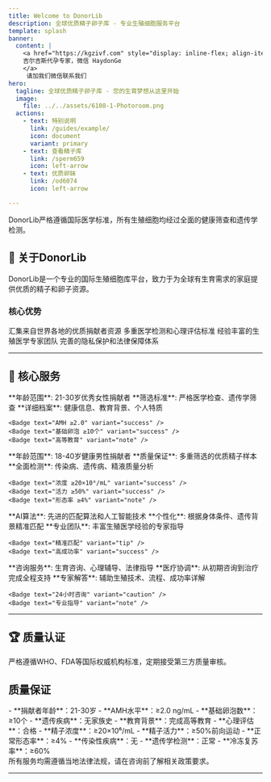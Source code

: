 ```yaml
---
title: Welcome to DonorLib
description: 全球优质精子卵子库 - 专业生殖细胞服务平台
template: splash
banner:
  content: |
    <a href="https://kgzivf.com" style="display: inline-flex; align-items: center;" target="_blank">
    吉尔吉斯代孕专家，微信 HaydonGe      
    </a>
     请加我们微信联系我们
hero:
  tagline: 全球优质精子卵子库 - 您的生育梦想从这里开始
  image:
    file: ../../assets/6108-1-Photoroom.png
  actions:
    - text: 特别说明
      link: /guides/example/
      icon: document
      variant: primary
    - text: 查看精子库
      link: /sperm659
      icon: left-arrow
    - text: 优质卵妹
      link: /od6074
      icon: left-arrow

---
```







<Aside type="tip" title="专业提示">
  DonorLib严格遵循国际医学标准，所有生殖细胞均经过全面的健康筛查和遗传学检测。
</Aside>

## 🌟 关于DonorLib

DonorLib是一个专业的国际生殖细胞库平台，致力于为全球有生育需求的家庭提供优质的精子和卵子资源。

### 核心优势

<CardGrid>
  <Card title="🌍 全球资源" icon="star">
    汇集来自世界各地的优质捐献者资源
  </Card>
  <Card title="🔬 严格筛选" icon="approve-check">
    多重医学检测和心理评估标准
  </Card>
  <Card title="👨‍⚕️ 专业团队" icon="user">
    经验丰富的生殖医学专家团队
  </Card>
  <Card title="🔒 隐私保护" icon="shield">
    完善的隐私保护和法律保障体系
  </Card>
</CardGrid>

---

## 💎 核心服务

<CardGrid >
  <Card title="优质卵子库" icon="heart">
    **年龄范围**: 21-30岁优秀女性捐献者  
    **筛选标准**: 严格医学检查、遗传学筛查  
    **详细档案**: 健康信息、教育背景、个人特质  
    
    <Badge text="AMH ≥2.0" variant="success" />
    <Badge text="基础卵泡 ≥10个" variant="success" />
    <Badge text="高等教育" variant="note" />
  </Card>
  
  <Card title="精选精子库" icon="user">
    **年龄范围**: 18-40岁健康男性捐献者  
    **质量保证**: 多重筛选的优质精子样本  
    **全面检测**: 传染病、遗传病、精液质量分析  
    
    <Badge text="浓度 ≥20×10⁶/mL" variant="success" />
    <Badge text="活力 ≥50%" variant="success" />
    <Badge text="形态率 ≥4%" variant="note" />
  </Card>
  
  <Card title="智能匹配" icon="puzzle">
    **AI算法**: 先进的匹配算法和人工智能技术  
    **个性化**: 根据身体条件、遗传背景精准匹配  
    **专业团队**: 丰富生殖医学经验的专家指导  
    
    <Badge text="精准匹配" variant="tip" />
    <Badge text="高成功率" variant="success" />
  </Card>
  
  <Card title="全程支持" icon="information">
    **咨询服务**: 生育咨询、心理辅导、法律指导  
    **医疗协调**: 从初期咨询到治疗完成全程支持  
    **专家解答**: 辅助生殖技术、流程、成功率详解  
    
    <Badge text="24小时咨询" variant="caution" />
    <Badge text="专业指导" variant="note" />
  </Card>
</CardGrid>

---

## 🏆 质量认证

<Aside type="note" title="国际标准">
  严格遵循WHO、FDA等国际权威机构标准，定期接受第三方质量审核。
</Aside>

## 质量保证

<CardGrid>
	<Card title="🥚 卵子质量标准" icon="heart">
		- **捐献者年龄**：21-30岁
		- **AMH水平**：≥2.0 ng/mL
		- **基础卵泡数**：≥10个
		- **遗传疾病**：无家族史
		- **教育背景**：完成高等教育
		- **心理评估**：合格
	</Card>
	<Card title="🧬 精子质量标准" icon="user">
		- **精子浓度**：≥20×10⁶/mL
		- **精子活力**：≥50%前向运动
		- **正常形态率**：≥4%
		- **传染性疾病**：无
		- **遗传学检测**：正常
		- **冷冻复苏率**：≥60%
	</Card>
</CardGrid>

<Aside type="caution" title="重要提醒">
  所有服务均需遵循当地法律法规，请在咨询前了解相关政策要求。
</Aside>

---



